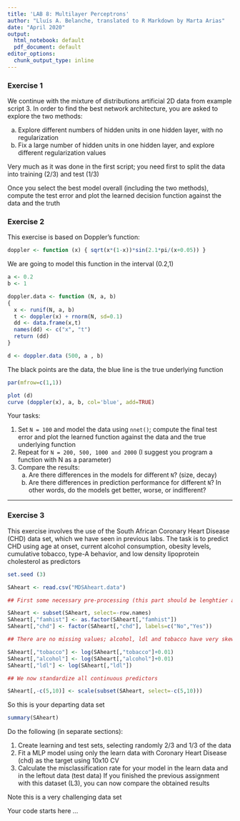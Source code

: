 ```yaml
---
title: 'LAB 8: Multilayer Perceptrons'
author: "Lluís A. Belanche, translated to R Markdown by Marta Arias"
date: "April 2020"
output:
  html_notebook: default
  pdf_document: default
editor_options: 
  chunk_output_type: inline
---
```


### Exercise 1

We continue with the mixture of distributions artificial 2D data from example script 3. In order to find the best network architecture, you are asked to explore the two methods:

a) Explore different numbers of hidden units in one hidden layer, with no regularization
b) Fix a large number of hidden units in one hidden layer, and explore different regularization values

Very much as it was done in the first script; you need first to split the data into training (2/3) and test (1/3)

Once you select the best model overall (including the two methods), compute the test error and plot the learned decision function against the data and the truth


### Exercise 2

This exercise is based on Doppler's function:

```r
doppler <- function (x) { sqrt(x*(1-x))*sin(2.1*pi/(x+0.05)) }
```


We are going to model this function in the interval (0.2,1)

```r
a <- 0.2
b <- 1

doppler.data <- function (N, a, b) 
{
  x <- runif(N, a, b)
  t <- doppler(x) + rnorm(N, sd=0.1)
  dd <- data.frame(x,t)
  names(dd) <- c("x", "t")
  return (dd)
}

d <- doppler.data (500, a , b)
```



The black points are the data, the blue line is the true underlying function

```r
par(mfrow=c(1,1))

plot (d)
curve (doppler(x), a, b, col='blue', add=TRUE)
```

Your tasks:

1. Set `N = 100` and model the data using `nnet()`; compute the final test error and plot the learned function against the data and the true underlying function
2. Repeat for `N = 200, 500, 1000 and 2000` (I suggest you program a function with N as a parameter)
3. Compare the results:
      a) Are there differences in the models for different `N`? (size, decay)
      b) Are there differences in prediction performance for different `N`? In other words, do the models get better, worse, or indifferent?

***

### Exercise 3

This exercise involves the use of the South African Coronary Heart Disease (CHD) data set, which we have seen in previous labs.
The task is to predict CHD using age at onset, current alcohol consumption, obesity levels, cumulative tobacco, type-A behavior, and low density lipoprotein cholesterol as predictors

```r
set.seed (3)

SAheart <- read.csv("MDSAheart.data")

## First some necessary pre-processing (this part should be lenghtier as you know but let's go to the point)

SAheart <- subset(SAheart, select=-row.names)
SAheart[,"famhist"] <- as.factor(SAheart[,"famhist"])
SAheart[,"chd"] <- factor(SAheart[,"chd"], labels=c("No","Yes"))

## There are no missing values; alcohol, ldl and tobacco have very skewed distributions, so we log transform them

SAheart[,"tobacco"] <- log(SAheart[,"tobacco"]+0.01)
SAheart[,"alcohol"] <- log(SAheart[,"alcohol"]+0.01)
SAheart[,"ldl"] <- log(SAheart[,"ldl"])

## We now standardize all continuous predictors

SAheart[,-c(5,10)] <- scale(subset(SAheart, select=-c(5,10)))
```


So this is your departing data set

```r
summary(SAheart) 
```


Do the following (in separate sections):

1. Create learning and test sets, selecting randomly 2/3 and 1/3 of the data
2. Fit a MLP model using only the learn data with Coronary Heart Disease (chd) as the target
   using 10x10 CV
3. Calculate the misclassification rate for your model in the learn data and in the leftout data (test data)
   If you finished the previous assignment with this dataset (L3), you can now compare the obtained results

Note this is a very challenging data set

Your code starts here ...

